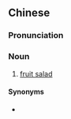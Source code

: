 ==Chinese==
{{zh-forms|type=22}}

===Pronunciation===
{{zh-pron
|m=shuǐguǒ sèlā
|cat=n
}}

===Noun===
{{zh-noun}}

# [[fruit salad]]

====Synonyms====
* {{zh-l|水果沙拉}}

{{zh-cat|Salads}}